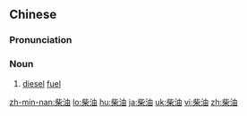 ==Chinese==
{{zh-forms}}

===Pronunciation===
{{zh-pron
|m=cháiyóu
|c=caai4 jau4
|mn=chhâ-iû
|ma=Zh-cháiyóu.ogg
|cat=n
}}

===Noun===
{{zh-noun}}

# [[diesel]] [[fuel]]

{{zh-cat|Advanced|Liquids}}

[[zh-min-nan:柴油]]
[[lo:柴油]]
[[hu:柴油]]
[[ja:柴油]]
[[uk:柴油]]
[[vi:柴油]]
[[zh:柴油]]